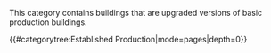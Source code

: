 This category contains buildings that are upgraded versions of basic production buildings.

{{#categorytree:Established Production|mode=pages|depth=0}}